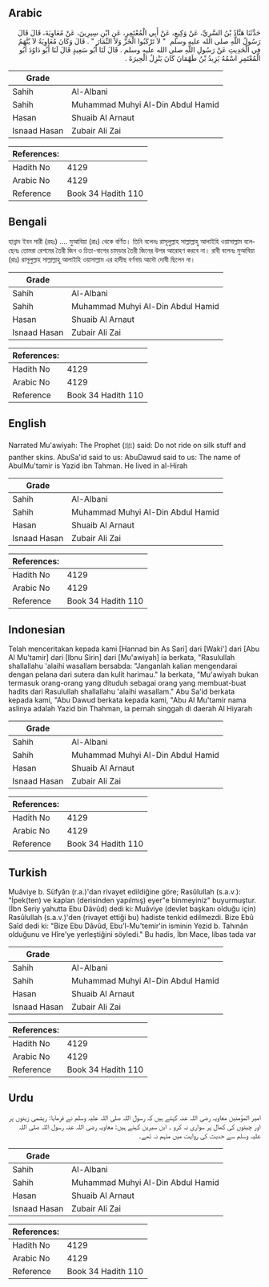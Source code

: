 ## Arabic


<div dir="rtl" lang="ar" style={{fontSize:'larger',backgroundColor:'#f8f9fa',padding:20}}>
حَدَّثَنَا هَنَّادُ بْنُ السَّرِيِّ، عَنْ وَكِيعٍ، عَنْ أَبِي الْمُعْتَمِرِ، عَنِ ابْنِ سِيرِينَ، عَنْ مُعَاوِيَةَ، قَالَ قَالَ رَسُولُ اللَّهِ صلى الله عليه وسلم ‏ "‏ لاَ تَرْكَبُوا الْخَزَّ وَلاَ النِّمَارَ ‏"‏ ‏.‏ قَالَ وَكَانَ مُعَاوِيَةُ لاَ يُتَّهَمُ فِي الْحَدِيثِ عَنْ رَسُولِ اللَّهِ صلى الله عليه وسلم ‏.‏ قَالَ لَنَا أَبُو سَعِيدٍ قَالَ لَنَا أَبُو دَاوُدَ أَبُو الْمُعْتَمِرِ اسْمُهُ يَزِيدُ بْنُ طَهْمَانَ كَانَ يَنْزِلُ الْحِيرَةَ ‏.‏
</div>
<div style={{backgroundColor:'#f8f9fa',padding:20, marginBottom: 10}}><table> <thead> <tr> <th>Grade</th> <th></th> </tr> </thead> <tbody> <tr><td>Sahih</td><td>Al-Albani</td></tr><tr><td>Sahih</td><td>Muhammad Muhyi Al-Din Abdul Hamid</td></tr><tr><td>Hasan</td><td>Shuaib Al Arnaut</td></tr><tr><td>Isnaad Hasan</td><td>Zubair Ali Zai</td></tr></tbody></table><table> <thead> <tr> <th>References:</th> <th></th> </tr> </thead> <tbody><tr><td>Hadith No</td><td>4129</td></tr><tr><td>Arabic No</td><td>4129</td></tr><tr><td>Reference</td><td>Book 34 Hadith 110</td></tr></tbody></table></div>

## Bengali


<div dir="ltr" lang="bn" style={{fontSize:'larger',backgroundColor:'#f8f9fa',padding:20}}>
হান্নাদ ইবন সারী (রহঃ) .... মুআবিয়া (রাঃ) থেকে বর্ণিত। তিনি বলেনঃ রাসূলুল্লাহ সাল্লাল্লাহু আলাইহি ওয়াসাল্লাম বলেছেনঃ তোমরা রেশমের তৈরী জিন ও চিতা-বাগের চামড়ার তৈরী জিনের উপর আরোহণ করবে না। রাবী বলেনঃ মুআবিয়া (রাঃ) রাসূলুল্লাহ সাল্লাল্লাহু আলাইহি ওয়াসাল্লাম এর হাদীছ বর্ণনায় আদৌ দোষী ছিলেন না।
</div>
<div style={{backgroundColor:'#f8f9fa',padding:20, marginBottom: 10}}><table> <thead> <tr> <th>Grade</th> <th></th> </tr> </thead> <tbody> <tr><td>Sahih</td><td>Al-Albani</td></tr><tr><td>Sahih</td><td>Muhammad Muhyi Al-Din Abdul Hamid</td></tr><tr><td>Hasan</td><td>Shuaib Al Arnaut</td></tr><tr><td>Isnaad Hasan</td><td>Zubair Ali Zai</td></tr></tbody></table><table> <thead> <tr> <th>References:</th> <th></th> </tr> </thead> <tbody><tr><td>Hadith No</td><td>4129</td></tr><tr><td>Arabic No</td><td>4129</td></tr><tr><td>Reference</td><td>Book 34 Hadith 110</td></tr></tbody></table></div>

## English


<div dir="ltr" lang="en" style={{fontSize:'larger',backgroundColor:'#f8f9fa',padding:20}}>
Narrated Mu'awiyah: The Prophet (ﷺ) said: Do not ride on silk stuff and panther skins. AbuSa'id said to us: AbuDawud said to us: The name of AbulMu'tamir is Yazid ibn Tahman. He lived in al-Hirah
</div>
<div style={{backgroundColor:'#f8f9fa',padding:20, marginBottom: 10}}><table> <thead> <tr> <th>Grade</th> <th></th> </tr> </thead> <tbody> <tr><td>Sahih</td><td>Al-Albani</td></tr><tr><td>Sahih</td><td>Muhammad Muhyi Al-Din Abdul Hamid</td></tr><tr><td>Hasan</td><td>Shuaib Al Arnaut</td></tr><tr><td>Isnaad Hasan</td><td>Zubair Ali Zai</td></tr></tbody></table><table> <thead> <tr> <th>References:</th> <th></th> </tr> </thead> <tbody><tr><td>Hadith No</td><td>4129</td></tr><tr><td>Arabic No</td><td>4129</td></tr><tr><td>Reference</td><td>Book 34 Hadith 110</td></tr></tbody></table></div>

## Indonesian


<div dir="ltr" lang="id" style={{fontSize:'larger',backgroundColor:'#f8f9fa',padding:20}}>
Telah menceritakan kepada kami [Hannad bin As Sari] dari [Waki'] dari [Abu Al Mu'tamir] dari [Ibnu Sirin] dari [Mu'awiyah] ia berkata, "Rasulullah shallallahu 'alaihi wasallam bersabda: "Janganlah kalian mengendarai dengan pelana dari sutera dan kulit harimau." Ia berkata, "Mu'awiyah bukan termasuk orang-orang yang dituduh sebagai orang yang membuat-buat hadits dari Rasulullah shallallahu 'alaihi wasallam." Abu Sa'id berkata kepada kami, "Abu Dawud berkata kepada kami, "Abu Al Mu'tamir nama aslinya adalah Yazid bin Thahman, ia pernah singgah di daerah Al Hiyarah
</div>
<div style={{backgroundColor:'#f8f9fa',padding:20, marginBottom: 10}}><table> <thead> <tr> <th>Grade</th> <th></th> </tr> </thead> <tbody> <tr><td>Sahih</td><td>Al-Albani</td></tr><tr><td>Sahih</td><td>Muhammad Muhyi Al-Din Abdul Hamid</td></tr><tr><td>Hasan</td><td>Shuaib Al Arnaut</td></tr><tr><td>Isnaad Hasan</td><td>Zubair Ali Zai</td></tr></tbody></table><table> <thead> <tr> <th>References:</th> <th></th> </tr> </thead> <tbody><tr><td>Hadith No</td><td>4129</td></tr><tr><td>Arabic No</td><td>4129</td></tr><tr><td>Reference</td><td>Book 34 Hadith 110</td></tr></tbody></table></div>

## Turkish


<div dir="ltr" lang="tr" style={{fontSize:'larger',backgroundColor:'#f8f9fa',padding:20}}>
Muâviye b. Süfyân (r.a.)'dan rivayet edildiğine göre; Rasûlullah (s.a.v.): "İpek(ten) ve kaplan (derisinden yapılmış) eyer"e binmeyiniz" buyurmuştur. (İbn Seriy yahutta Ebu Dâvûd) dedi ki: Muâviye (devlet başkanı olduğu için) Rasûlullah (s.a.v.)'den (rivayet ettiği bu) hadiste tenkid edilmezdi. Bize Ebû Saîd dedi ki: "Bize Ebu Dâvûd, Ebu’l-Mu'temir'in isminin Yezid b. Tahınân olduğunu ve Hîre'ye yerleştiğini söyledi." Bu hadis, İbn Mace, libas tada var
</div>
<div style={{backgroundColor:'#f8f9fa',padding:20, marginBottom: 10}}><table> <thead> <tr> <th>Grade</th> <th></th> </tr> </thead> <tbody> <tr><td>Sahih</td><td>Al-Albani</td></tr><tr><td>Sahih</td><td>Muhammad Muhyi Al-Din Abdul Hamid</td></tr><tr><td>Hasan</td><td>Shuaib Al Arnaut</td></tr><tr><td>Isnaad Hasan</td><td>Zubair Ali Zai</td></tr></tbody></table><table> <thead> <tr> <th>References:</th> <th></th> </tr> </thead> <tbody><tr><td>Hadith No</td><td>4129</td></tr><tr><td>Arabic No</td><td>4129</td></tr><tr><td>Reference</td><td>Book 34 Hadith 110</td></tr></tbody></table></div>

## Urdu


<div dir="rtl" lang="ur" style={{fontSize:'larger',backgroundColor:'#f8f9fa',padding:20}}>
امیر المؤمنین معاویہ رضی اللہ عنہ کہتے ہیں کہ رسول اللہ صلی اللہ علیہ وسلم نے فرمایا: ریشمی زینوں پر اور چیتوں کی کھال پر سواری نہ کرو ۔ ابن سیرین کہتے ہیں: معاویہ رضی اللہ عنہ رسول اللہ صلی اللہ علیہ وسلم سے حدیث کی روایت میں متہم نہ تھے۔
</div>
<div style={{backgroundColor:'#f8f9fa',padding:20, marginBottom: 10}}><table> <thead> <tr> <th>Grade</th> <th></th> </tr> </thead> <tbody> <tr><td>Sahih</td><td>Al-Albani</td></tr><tr><td>Sahih</td><td>Muhammad Muhyi Al-Din Abdul Hamid</td></tr><tr><td>Hasan</td><td>Shuaib Al Arnaut</td></tr><tr><td>Isnaad Hasan</td><td>Zubair Ali Zai</td></tr></tbody></table><table> <thead> <tr> <th>References:</th> <th></th> </tr> </thead> <tbody><tr><td>Hadith No</td><td>4129</td></tr><tr><td>Arabic No</td><td>4129</td></tr><tr><td>Reference</td><td>Book 34 Hadith 110</td></tr></tbody></table></div>